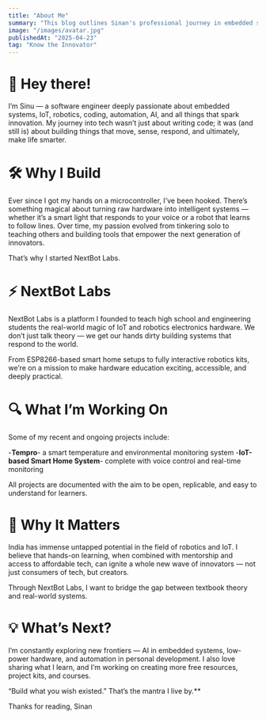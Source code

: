 ```yaml
---
title: "About Me"
summary: "This blog outlines Sinan's professional journey in embedded systems and IoT, highlighting the founding of NextBot Labs—a platform focused on delivering practical education in robotics and hardware technology to students."
image: "/images/avatar.jpg"
publishedAt: "2025-04-23"
tag: "Know the Innovator"
---
```


# 👋 Hey there!

I’m Sinu — a software engineer deeply passionate about embedded systems, IoT, robotics, coding, automation, AI, and all things that spark innovation. My journey into tech wasn’t just about writing code; it was (and still is) about building things that move, sense, respond, and ultimately, make life smarter.

# 🛠️ Why I Build

Ever since I got my hands on a microcontroller, I’ve been hooked. There’s something magical about turning raw hardware into intelligent systems — whether it’s a smart light that responds to your voice or a robot that learns to follow lines.
Over time, my passion evolved from tinkering solo to teaching others and building tools that empower the next generation of innovators.

That’s why I started NextBot Labs.

# ⚡ NextBot Labs

NextBot Labs is a platform I founded to teach high school and engineering students the real-world magic of IoT and robotics electronics hardware. We don’t just talk theory — we get our hands dirty building systems that respond to the world.

From ESP8266-based smart home setups to fully interactive robotics kits, we’re on a mission to make hardware education exciting, accessible, and deeply practical.

# 🔍 What I’m Working On

Some of my recent and ongoing projects include:

 -**Tempro**- a smart temperature and environmental monitoring system
 -**IoT-based Smart Home System**- complete with voice control and real-time monitoring

All projects are documented with the aim to be open, replicable, and easy to understand for learners.

# 🌱 Why It Matters

India has immense untapped potential in the field of robotics and IoT. I believe that hands-on learning, when combined with mentorship and access to affordable tech, can ignite a whole new wave of innovators — not just consumers of tech, but creators.

Through NextBot Labs, I want to bridge the gap between textbook theory and real-world systems.

# 💡 What’s Next?

I’m constantly exploring new frontiers — AI in embedded systems, low-power hardware, and automation in personal development. I also love sharing what I learn, and I’m working on creating more free resources, project kits, and courses.

   

   “Build what you wish existed.” That’s the mantra I live by.**

Thanks for reading,
  Sinan